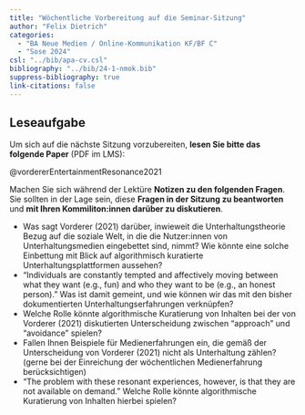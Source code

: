 ```yaml
---
title: "Wöchentliche Vorbereitung auf die Seminar-Sitzung"
author: "Felix Dietrich"
categories:
  - "BA Neue Medien / Online-Kommunikation KF/BF C"
  - "Sose 2024"
csl: "../bib/apa-cv.csl"
bibliography: "../bib/24-1-nmok.bib"
suppress-bibliography: true
link-citations: false
---
```


## Leseaufgabe

Um sich auf die nächste Sitzung vorzubereiten, **lesen Sie bitte das folgende Paper** (PDF im LMS):

@vordererEntertainmentResonance2021

Machen Sie sich während der Lektüre **Notizen zu den folgenden Fragen**. Sie sollten in der Lage sein, diese **Fragen in der Sitzung zu beantworten** und **mit Ihren Kommiliton:innen darüber zu diskutieren**.

- Was sagt Vorderer (2021) darüber, inwieweit die Unterhaltungstheorie Bezug auf die soziale Welt, in die die Nutzer:innen von Unterhaltungsmedien eingebettet sind, nimmt? Wie könnte eine solche Einbettung mit Blick auf algorithmisch kuratierte Unterhaltungsplattformen aussehen?
- "Individuals are constantly tempted and affectively moving between what they want (e.g., fun) and who they want to be (e.g., an honest person)." Was ist damit gemeint, und wie können wir das mit den bisher dokumentierten Unterhaltungserfahrungen verknüpfen?
- Welche Rolle könnte algorithmische Kuratierung von Inhalten bei der von Vorderer (2021) diskutierten Unterscheidung zwischen "approach" und "avoidance" spielen?
- Fallen Ihnen Beispiele für Medienerfahrungen ein, die gemäß der Unterscheidung von Vorderer (2021) nicht als Unterhaltung zählen? (gerne bei der Einreichung der wöchentlichen Medienerfahrung berücksichtigen)
- "The problem with these resonant experiences, however, is that they are not available on demand." Welche Rolle könnte algorithmische Kuratierung von Inhalten hierbei spielen? 